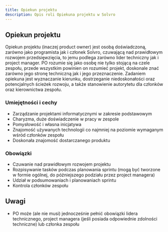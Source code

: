 ```yaml
---
title: Opiekun projektu
description: Opis roli Opiekuna projektu w Solvro
---
```


## Opiekun projektu

Opiekun projektu (inaczej product owner) jest osobą doświadczoną, zarówno jako programista jak i członek Solvro, czuwającą nad prawidłowym rozwojem przedsięwzięcia, to jemu podlega zarówno lider techniczny jak i project manager.
PO rozumie się jako osobę nie tylko stojącą na czele zespołu, przede wszystkim powinien on rozumieć projekt, doskonale znać zarówno jego stronę techniczną jak i jego przeznaczenie.
Zadaniem opiekuna jest wyznaczanie kierunku, dostrzeganie niedoskonałości oraz potencjalnych ścieżek rozwoju, a także stanowienie autorytetu dla członków oraz kierownictwa zespołu.

### Umiejętności i cechy

- Zarządzanie projektami informatycznymi w zakresie podstawowym
- Charyzma, duże doświadczenie w pracy w zespole
- Pomysłowość i własna inicjatywa
- Znajomość używanych technologii co najmniej na poziomie wymaganym wśród członków zespołu
- Doskonała znajomość dostarczanego produktu

### Obowiązki

- Czuwanie nad prawidłowym rozwojem projektu
- Rozpisywanie tasków podczas planowania sprintu (mogą być tworzone w formie ogólnej, do późniejszego podziału przez project managera)
- Udział w podsumowaniach i planowaniach sprintu
- Kontrola członków zespołu

## Uwagi

- PO może (ale nie musi) jednocześnie pełnić obowiązki lidera technicznego, project managera (jeśli posiada odpowiednie zdolności techniczne) lub członka zespołu
